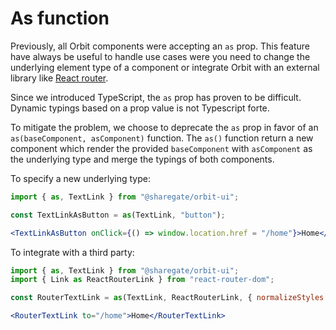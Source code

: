 
<Meta
    title="Features/As"
    id="as"
/>

# As function

Previously, all Orbit components were accepting an `as` prop. This feature have always be useful to handle use cases were you need to change the underlying element type of a component or integrate Orbit with an external library like [React router](https://reactrouter.com/).

Since we introduced TypeScript, the `as` prop has proven to be difficult. Dynamic typings based on a prop value is not Typescript forte.

To mitigate the problem, we choose to deprecate the `as` prop in favor of an `as(baseComponent, asComponent)` function. The `as()` function return a new component which render the provided `baseComponent` with `asComponent` as the underlying type and merge the typings of both components.

To specify a new underlying type:

```jsx
import { as, TextLink } from "@sharegate/orbit-ui";

const TextLinkAsButton = as(TextLink, "button");

<TextLinkAsButton onClick={() => window.location.href = "/home"}>Home</TextLinkAsButton>
```

To integrate with a third party:

```jsx
import { as, TextLink } from "@sharegate/orbit-ui";
import { Link as ReactRouterLink } from "react-router-dom";

const RouterTextLink = as(TextLink, ReactRouterLink, { normalizeStyles: true });

<RouterTextLink to="/home">Home</RouterTextLink>
```
